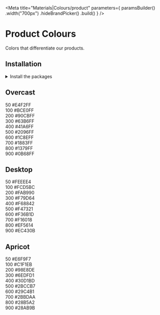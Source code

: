 
<Meta
    title="Materials|Colours/product"
    parameters={
        paramsBuilder()
            .width("700px")
            .hideBrandPicker()
            .build()
    }
/>

<Anchor storyId="materials-colours-product--overcast" />

# Product Colours

Colors that differentiate our products.

## Installation

<details><summary >Install the packages</summary>

Install from <a href={INSTALLATION_PAGE}>the React bundle</a> or as a single package:

```bash
npm install @orbit-ui/css-normalize @orbit-ui/tachyons @orbit-ui/foundation
```

</details>

## Overcast

<Story name="overcast">
    <div className="mw7">
        <div className="pa4 bg-overcast-50 br4 br--top">
            <div className="flex justify-between">
                <span>50</span>
                <span>#E4F2FF</span>
            </div>
        </div>
        <div className="pa4 bg-overcast-100">
            <div className="flex justify-between">
                <span>100</span>
                <span>#BCE0FF</span>
            </div>
        </div>
        <div className="pa4 bg-overcast-200">
            <div className="flex justify-between">
                <span>200</span>
                <span>#90CBFF</span>
            </div>
        </div>
        <div className="pa4 bg-overcast-300">
            <div className="flex justify-between">
                <span>300</span>
                <span>#63B6FF</span>
            </div>
        </div>
        <div className="pa4 bg-overcast-400">
            <div className="flex justify-between">
                <span>400</span>
                <span>#41A6FF</span>
            </div>
        </div>
        <div className="pa4 bg-overcast-500">
            <div className="flex justify-between">
                <span>500</span>
                <span>#2096FF</span>
            </div>
        </div>
        <div className="pa4 bg-overcast-600">
            <div className="flex justify-between">
                <span>600</span>
                <span>#1C8EFF</span>
            </div>
        </div>
        <div className="pa4 bg-overcast-700">
            <div className="flex justify-between">
                <span>700</span>
                <span>#1883FF</span>
            </div>
        </div>
        <div className="pa4 bg-overcast-800 white">
            <div className="flex justify-between">
                <span>800</span>
                <span>#1379FF</span>
            </div>
        </div>
        <div className="pa4 br4 br--bottom bg-overcast-900 white">
            <div className="flex justify-between">
                <span>900</span>
                <span>#0B68FF</span>
            </div>
        </div>
    </div>
</Story>

## Desktop

<Story name="desktop">
    <div className="mw7">
        <div className="pa4 bg-desktop-50 br4 br--top">
            <div className="flex justify-between">
                <span>50</span>
                <span>#FEEEE4</span>
            </div>
        </div>
        <div className="pa4 bg-desktop-100">
            <div className="flex justify-between">
                <span>100</span>
                <span>#FCD5BC</span>
            </div>
        </div>
        <div className="pa4 bg-desktop-200">
            <div className="flex justify-between">
                <span>200</span>
                <span>#FAB990</span>
            </div>
        </div>
        <div className="pa4 bg-desktop-300">
            <div className="flex justify-between">
                <span>300</span>
                <span>#F79D64</span>
            </div>
        </div>
        <div className="pa4 bg-desktop-400">
            <div className="flex justify-between">
                <span>400</span>
                <span>#F68842</span>
            </div>
        </div>
        <div className="pa4 bg-desktop-500">
            <div className="flex justify-between">
                <span>500</span>
                <span>#F47321</span>
            </div>
        </div>
        <div className="pa4 bg-desktop-600">
            <div className="flex justify-between">
                <span>600</span>
                <span>#F36B1D</span>
            </div>
        </div>
        <div className="pa4 bg-desktop-700">
            <div className="flex justify-between">
                <span>700</span>
                <span>#F16018</span>
            </div>
        </div>
        <div className="pa4 bg-desktop-800 white">
            <div className="flex justify-between">
                <span>800</span>
                <span>#EF5614</span>
            </div>
        </div>
        <div className="pa4 br4 br--bottom bg-desktop-900 white">
            <div className="flex justify-between">
                <span>900</span>
                <span>#EC430B</span>
            </div>
        </div>
    </div>
</Story>

## Apricot

<Story name="apricot">
    <div className="mw7">
        <div className="pa4 bg-apricot-50 br4 br--top">
            <div className="flex justify-between">
                <span>50</span>
                <span>#E6F9F7</span>
            </div>
        </div>
        <div className="pa4 bg-apricot-100">
            <div className="flex justify-between">
                <span>100</span>
                <span>#C1F1EB</span>
            </div>
        </div>
        <div className="pa4 bg-apricot-200">
            <div className="flex justify-between">
                <span>200</span>
                <span>#98E8DE</span>
            </div>
        </div>
        <div className="pa4 bg-apricot-300">
            <div className="flex justify-between">
                <span>300</span>
                <span>#6EDFD1</span>
            </div>
        </div>
        <div className="pa4 bg-apricot-400">
            <div className="flex justify-between">
                <span>400</span>
                <span>#30D1BD</span>
            </div>
        </div>
        <div className="pa4 bg-apricot-500">
            <div className="flex justify-between">
                <span>500</span>
                <span>#2BCCB7</span>
            </div>
        </div>
        <div className="pa4 bg-apricot-600">
            <div className="flex justify-between">
                <span>600</span>
                <span>#29C4B1</span>
            </div>
        </div>
        <div className="pa4 bg-apricot-700">
            <div className="flex justify-between">
                <span>700</span>
                <span>#2BBDAA</span>
            </div>
        </div>
        <div className="pa4 bg-apricot-800 white">
            <div className="flex justify-between">
                <span>800</span>
                <span>#28B5A2</span>
            </div>
        </div>
        <div className="pa4 br4 br--bottom bg-apricot-900 white">
            <div className="flex justify-between">
                <span>900</span>
                <span>#28AB9B</span>
            </div>
        </div>
    </div>
</Story>
